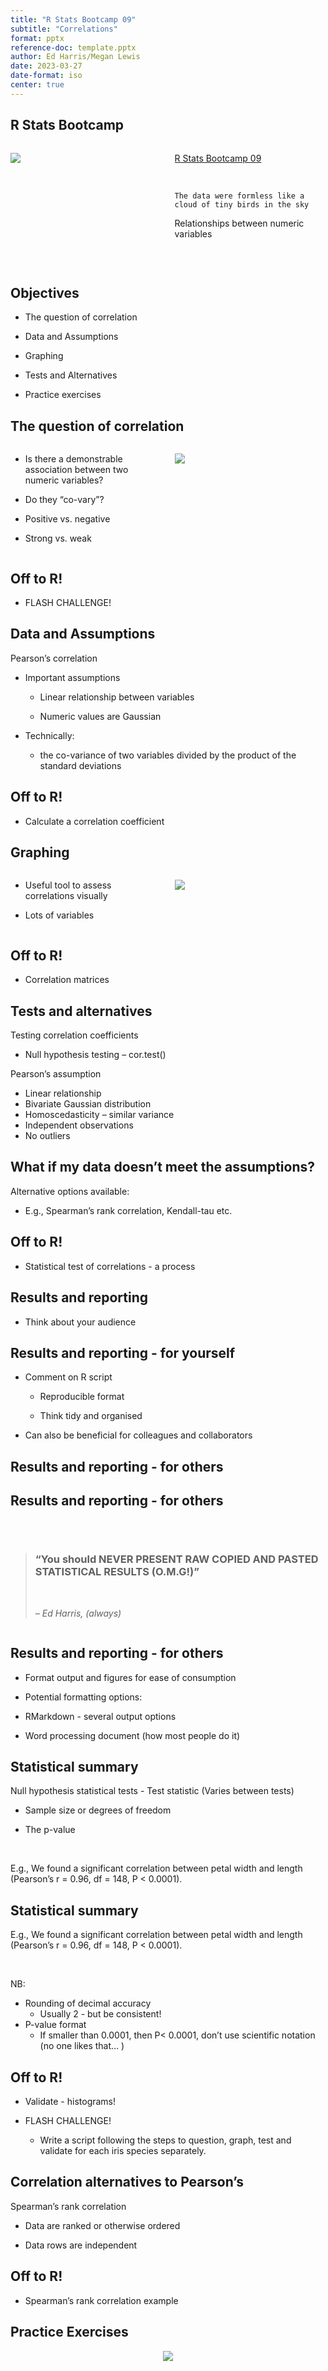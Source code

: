 ```yaml
---
title: "R Stats Bootcamp 09"
subtitle: "Correlations"
format: pptx
reference-doc: template.pptx
author: Ed Harris/Megan Lewis
date: 2023-03-27
date-format: iso
center: true
---
```


##  {background-image="pics/Bootcamp_2024.png"}

## R Stats Bootcamp {.center}

::: columns
::: {.column width="50%"}
![](pics/birds.png)
:::

::: {.column width="50%"}
[R Stats Bootcamp 09](https://rstats-bootcamp.github.io/website/9-correlation.html)

<br>

`The data were formless like a cloud of tiny birds in the sky`

Relationships between numeric variables

<br>
:::
:::

## Objectives

-   The question of correlation

-   Data and Assumptions

-   Graphing

-   Tests and Alternatives

-   Practice exercises

## The question of correlation

::: columns
::: {.column width="50%"}
-   Is there a demonstrable association between two numeric variables?

-   Do they “co-vary”?

-   Positive vs. negative

-   Strong vs. weak
:::

::: {.column width="50%"}
![](pics/correlation.png)
:::
:::

## Off to R!

-   FLASH CHALLENGE!

## Data and Assumptions

Pearson's correlation

-   Important assumptions

    -   Linear relationship between variables

    -   Numeric values are Gaussian

-   Technically:

    -   the co-variance of two variables divided by the product of the standard deviations

## Off to R!

-   Calculate a correlation coefficient

## Graphing

::: columns
::: {.column width="50%"}
-   Useful tool to assess correlations visually

-   Lots of variables
:::

::: {.column width="50%"}
![](pics/mult_cor.png)
:::
:::

## Off to R!

-   Correlation matrices

## Tests and alternatives

Testing correlation coefficients

-   Null hypothesis testing – cor.test()

Pearson's assumption

-   Linear relationship
-   Bivariate Gaussian distribution
-   Homoscedasticity – similar variance
-   Independent observations
-   No outliers

## What if my data doesn't meet the assumptions?

Alternative options available:

-   E.g., Spearman's rank correlation, Kendall-tau etc.

## Off to R!

-   Statistical test of correlations - a process

## Results and reporting

-   Think about your audience

## Results and reporting - for yourself

-   Comment on R script

    -   Reproducible format

    -   Think tidy and organised

-   Can also be beneficial for colleagues and collaborators

## Results and reporting - for others

## Results and reporting - for others

::: columns
::: {.column width="85%"}
<br>

> ### "You should NEVER PRESENT RAW COPIED AND PASTED STATISTICAL RESULTS (O.M.G!)"
>
> <br>
>
> *-- Ed Harris, (always)*
:::
:::

## Results and reporting - for others

-   Format output and figures for ease of consumption

-   Potential formatting options:

-   RMarkdown - several output options

-   Word processing document (how most people do it)

## Statistical summary

Null hypothesis statistical tests - Test statistic (Varies between tests)

-   Sample size or degrees of freedom

-   The p-value

<br>

E.g., We found a significant correlation between petal width and length (Pearson’s r = 0.96, df = 148, P \< 0.0001).

## Statistical summary

E.g., We found a significant correlation between petal width and length (Pearson’s r = 0.96, df = 148, P \< 0.0001).

<br>

NB:

-   Rounding of decimal accuracy
    -   Usually 2 - but be consistent!
-   P-value format
    -   If smaller than 0.0001, then P\< 0.0001, don’t use scientific notation (no one likes that… )

## Off to R!

-   Validate - histograms!

-   FLASH CHALLENGE!

    -   Write a script following the steps to question, graph, test and validate for each iris species separately.

## Correlation alternatives to Pearson's

Spearman's rank correlation

-   Data are ranked or otherwise ordered

-   Data rows are independent

## Off to R!

-   Spearman's rank correlation example

## Practice Exercises

<center>![](pics/laptop_dog.png)</center>
